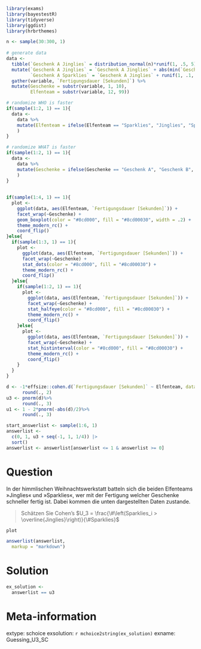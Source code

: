 ```r
library(exams)
library(bayestestR)
library(tidyverse)
library(ggdist)
library(hrbrthemes)

n <- sample(30:300, 1)
    
# generate data
data <- 
  tibble(`Geschenk A Jinglies` = distribution_normal(n)*runif(1, .5, 5)) %>% 
  mutate(`Geschenk A Jinglies` = `Geschenk A Jinglies` + abs(min(`Geschenk A Jinglies`)) + runif(1, 0, sd(`Geschenk A Jinglies`)*5),
         `Geschenk A Sparklies` = `Geschenk A Jinglies` + runif(1, .1, 1)*sd(`Geschenk A Jinglies`)) %>% 
  gather(variable, `Fertigungsdauer [Sekunden]`) %>% 
  mutate(Geschenke = substr(variable, 1, 10),
         Elfenteam = substr(variable, 12, 99))

# randomize WHO is faster
if(sample(1:2, 1) == 1){
  data <- 
    data %>% 
    mutate(Elfenteam = ifelse(Elfenteam == "Sparklies", "Jinglies", "Sparklies")
    )
}

# randomize WHAT is faster
if(sample(1:2, 1) == 1){
  data <- 
    data %>% 
    mutate(Geschenke = ifelse(Geschenke == "Geschenk A", "Geschenk B", "Geschenk A")
    )
}
    
    
if(sample(1:4, 1) == 1){
  plot <- 
    ggplot(data, aes(Elfenteam, `Fertigungsdauer [Sekunden]`)) +
    facet_wrap(~Geschenke) +
    geom_boxplot(color = "#8cd000", fill = "#8cd00030", width = .2) +
    theme_modern_rc() +
    coord_flip()
}else{
  if(sample(1:3, 1) == 1){
    plot <- 
      ggplot(data, aes(Elfenteam, `Fertigungsdauer [Sekunden]`)) +
      facet_wrap(~Geschenke) +
      stat_dots(color = "#8cd000", fill = "#8cd00030") +
      theme_modern_rc() +
      coord_flip() 
  }else{
    if(sample(1:2, 1) == 1){
      plot <- 
        ggplot(data, aes(Elfenteam, `Fertigungsdauer [Sekunden]`)) +
        facet_wrap(~Geschenke) +
        stat_halfeye(color = "#8cd000", fill = "#8cd00030") +
        theme_modern_rc() +
        coord_flip()
    }else{
      plot <- 
        ggplot(data, aes(Elfenteam, `Fertigungsdauer [Sekunden]`)) +
        facet_wrap(~Geschenke) +
        stat_histinterval(color = "#8cd000", fill = "#8cd00030") +
        theme_modern_rc() +
        coord_flip()
    }
  }
}

d <- -1*effsize::cohen.d(`Fertigungsdauer [Sekunden]` ~ Elfenteam, data = data)$estimate %>% 
      round(., 2)
u3 <- pnorm(d)%>% 
      round(., 3)
u1 <- 1 - 2*pnorm(-abs(d)/2)%>% 
      round(., 3)

start_answerlist <- sample(1:6, 1)
answerlist <- 
  c(0, 1, u3 + seq(-1, 1, 1/4)) |> 
  sort() 
answerlist <- answerlist[answerlist <= 1 & answerlist >= 0]
```

Question
========
In der himmlischen Weihnachtswerkstatt batteln sich die beiden Elfenteams »Jinglies« und »Sparklies«, wer mit der Fertigung welcher Geschenke schneller fertig ist. Dabei kommen die unten dargestellten Daten zustande. 

>  Schätzen Sie Cohen's $U_3 = \frac{\#\left(Sparklies_i > \overline{Jinglies}\right)}{\#Sparklies}$

```r
plot
```


```r
answerlist(answerlist,
  markup = "markdown")
```

Solution
========

```r
ex_solution <- 
  answerlist == u3
```



Meta-information
================
extype: schoice
exsolution: `r mchoice2string(ex_solution)`
exname: Guessing_U3_SC